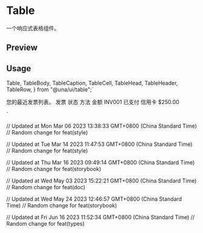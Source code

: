 

<Meta of={TableStories} />

# Table

一个响应式表格组件。

## Preview

<Canvas of={TableStories.Default} />

## Usage

  Table,
  TableBody,
  TableCaption,
  TableCell,
  TableHead,
  TableHeader,
  TableRow,
} from "@una/ui/table";`

  <TableCaption>您的最近发票列表。</TableCaption>
  <TableHeader>
    <TableRow>
      <TableHead className="w-[100px]">发票</TableHead>
      <TableHead>状态</TableHead>
      <TableHead>方法</TableHead>
      <TableHead className="text-right">金额</TableHead>
    </TableRow>
  </TableHeader>
  <TableBody>
    <TableRow>
      <TableCell className="font-medium">INV001</TableCell>
      <TableCell>已支付</TableCell>
      <TableCell>信用卡</TableCell>
      <TableCell className="text-right">$250.00</TableCell>
    </TableRow>
  </TableBody>
</Table>
`

<Source code={importCode} language='ts' dark />
<Source code={usageCode} language='tsx' dark />

// Updated at Mon Mar 06 2023 13:38:33 GMT+0800 (China Standard Time)
// Random change for feat(style)

// Updated at Tue Mar 14 2023 11:47:53 GMT+0800 (China Standard Time)
// Random change for feat(style)

// Updated at Thu Mar 16 2023 09:49:14 GMT+0800 (China Standard Time)
// Random change for feat(storybook)

// Updated at Wed May 03 2023 15:22:21 GMT+0800 (China Standard Time)
// Random change for feat(doc)

// Updated at Wed May 24 2023 12:46:57 GMT+0800 (China Standard Time)
// Random change for feat(storybook)

// Updated at Fri Jun 16 2023 11:52:34 GMT+0800 (China Standard Time)
// Random change for feat(types)
